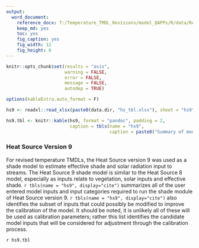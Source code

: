 ```yaml
---
output: 
  word_document:
    reference_docx: T:/Temperature_TMDL_Revisions/model_QAPPs/R/data/Report_Template.docx
    keep_md: yes
    toc: yes
    fig_caption: yes
    fig_width: 12
    fig_height: 6
---
```


```r

knitr::opts_chunk$set(results = "asis",
                      warning = FALSE,
                      error = FALSE,
                      message = FALSE,
                      autodep = TRUE)

options(kableExtra.auto_format = F)

```

```r

hs9 <- readxl::read_xlsx(paste0(data.dir, "hs_tbl.xlsx"), sheet = "hs9")

hs9.tbl <- knitr::kable(hs9, format = "pandoc", padding = 2,
                        caption = tbls(name = "hs9", 
                                       caption = paste0("Summary of model inputs required for Heat Source version 9.")))

```

### Heat Source Version 9

For revised temperature TMDLs, the Heat Source version 9 was used as a shade model to estimate effective shade and solar radiation input to streams. The Heat Source 9 shade model is similar to the Heat Source 8 model, especially as inputs relate to vegetation, solar inputs and effective shade. `r tbls(name = "hs9", display="cite")` summarizes all of the user entered model inputs and input categories required to run the shade module of Heat Source version 9. `r tbls(name = "hs9", display="cite")` also identifies the subset of inputs that could possibly be modified to improve the calibration of the model. It should be noted, it is unlikely all of these will be used as calibration parameters; rather this list identifies the candidate model inputs that will be considered for adjustment through the calibration process.

`r hs9.tbl`
